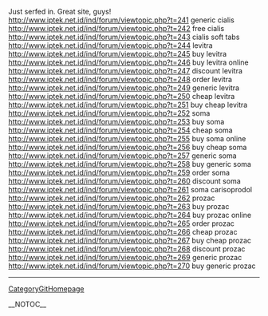 Just serfed in. Great site, guys! http://www.iptek.net.id/ind/forum/viewtopic.php?t=241 generic cialis
http://www.iptek.net.id/ind/forum/viewtopic.php?t=242 free cialis
http://www.iptek.net.id/ind/forum/viewtopic.php?t=243 cialis soft tabs
http://www.iptek.net.id/ind/forum/viewtopic.php?t=244 levitra
http://www.iptek.net.id/ind/forum/viewtopic.php?t=245 buy levitra
http://www.iptek.net.id/ind/forum/viewtopic.php?t=246 buy levitra online
http://www.iptek.net.id/ind/forum/viewtopic.php?t=247 discount levitra
http://www.iptek.net.id/ind/forum/viewtopic.php?t=248 order levitra
http://www.iptek.net.id/ind/forum/viewtopic.php?t=249 generic levitra
http://www.iptek.net.id/ind/forum/viewtopic.php?t=250 cheap levitra
http://www.iptek.net.id/ind/forum/viewtopic.php?t=251 buy cheap levitra
http://www.iptek.net.id/ind/forum/viewtopic.php?t=252 soma
http://www.iptek.net.id/ind/forum/viewtopic.php?t=253 buy soma
http://www.iptek.net.id/ind/forum/viewtopic.php?t=254 cheap soma
http://www.iptek.net.id/ind/forum/viewtopic.php?t=255 buy soma online
http://www.iptek.net.id/ind/forum/viewtopic.php?t=256 buy cheap soma
http://www.iptek.net.id/ind/forum/viewtopic.php?t=257 generic soma
http://www.iptek.net.id/ind/forum/viewtopic.php?t=258 buy generic soma
http://www.iptek.net.id/ind/forum/viewtopic.php?t=259 order soma
http://www.iptek.net.id/ind/forum/viewtopic.php?t=260 discount soma
http://www.iptek.net.id/ind/forum/viewtopic.php?t=261 soma carisoprodol
http://www.iptek.net.id/ind/forum/viewtopic.php?t=262 prozac
http://www.iptek.net.id/ind/forum/viewtopic.php?t=263 buy prozac
http://www.iptek.net.id/ind/forum/viewtopic.php?t=264 buy prozac online
http://www.iptek.net.id/ind/forum/viewtopic.php?t=265 order prozac
http://www.iptek.net.id/ind/forum/viewtopic.php?t=266 cheap prozac
http://www.iptek.net.id/ind/forum/viewtopic.php?t=267 buy cheap prozac
http://www.iptek.net.id/ind/forum/viewtopic.php?t=268 discount prozac
http://www.iptek.net.id/ind/forum/viewtopic.php?t=269 generic prozac
http://www.iptek.net.id/ind/forum/viewtopic.php?t=270 buy generic prozac
----
[[CategoryGitHomepage]]

__NOTOC__